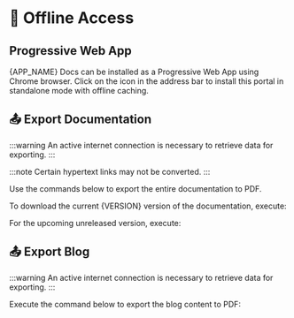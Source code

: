 
# 🔌 Offline Access

<h2>
  <PwaIcon /> Progressive Web App
</h2>

<Fragment>
  <AppIcon /> {APP_NAME} Docs can be installed as a <PwaIcon /> Progressive Web
  App using <ChromeIcon /> Chrome browser.
</Fragment>

<Fragment>
  Click on the <InstallIcon /> icon in the address bar to install this portal in
  standalone mode with offline caching.
</Fragment>

## 📤 Export Documentation

:::warning
An active internet connection is necessary to retrieve data for exporting.
:::

:::note
Certain hypertext links may not be converted.
:::

Use the commands below to export the entire documentation to PDF.

To download the current {VERSION} version of the documentation, execute:

<ExportingDocsBlock version={VERSION} />

For the upcoming unreleased version, execute:

<ExportingDocsBlock next />

## 📤 Export Blog

:::warning
An active internet connection is necessary to retrieve data for exporting.
:::

Execute the command below to export the blog content to PDF:

<ExportingBlogBlock />
